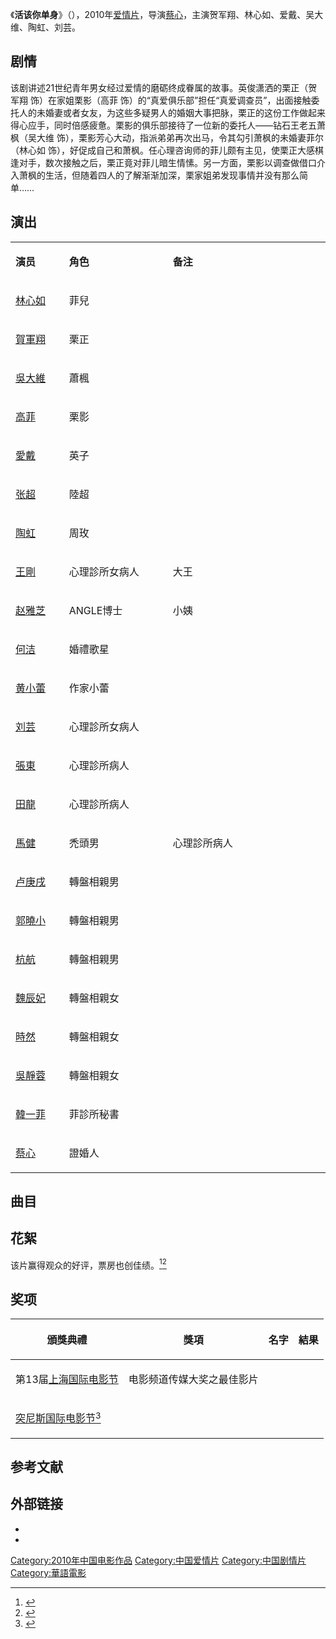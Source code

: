 {{电影信息框
| 片名     = 活该你单身
| 电影原名 = ''{{lang|en|You Deserve To Be Single}}''
| 图像     = You Deserve To Be Single poster.jpg
| 图像说明 = 海报
| 导演     = [[蔡心|蔡心]]
| 监制     = 李培森
| 制片     = 杨丹丹、蔡心
| 编剧     = 刘毅、蔡心
| 剧本     = 
| 原著     = 
| 主演     = 贺军翔<br>林心如<br>爱戴<br>吴大维<br>陶虹<br>刘芸
| 主题曲   = 林心如、[[刘沁|刘沁]]《爱不能停》
| 片头曲   = 
| 片尾曲   = [[何洁|何洁]]《{{lang|en|Love Me Real}}》
| 配乐     = 刘沁、阿言
| 摄影     = 卢晟、雷蒙 
| 剪辑     = 周丽萍
| 制片商   = [[中国电影家协会|中国电影家协会]]<br>北京星泽影视文化有限公司
| 发行商   = [[嘉禾电影有限公司|嘉禾电影有限公司]]
| 上映日期 = {{Film date|2010|6|13|中国大陆}}
| 片长     = 94分钟
| 产地     = {{CHNML}}
| 语言     = 普通话
| 预算     = 
| 票房     = 500万人民币（首周）<ref>{{cite web |url=http://ent.sina.com.cn/m/c/2010-06-24/18112996966.shtml |title=现实题材电影受青睐 《活该你单身》赢口碑票房 |date=2010-06-24 |accessdate=2014-03-20 |work=新浪 |archive-date=2019-08-23 |archive-url=https://web.archive.org/web/20190823230506/http://ent.sina.com.cn/m/c/2010-06-24/18112996966.shtml |dead-url=no }}</ref>
| 前集     = 
| 续集     = 
}}
《'''活该你单身'''》（{{lang-en|''You Deserve To Be Single''}}），2010年[[爱情片|爱情片]]，导演[[蔡心|蔡心]]，主演贺军翔、林心如、爱戴、吴大维、陶虹、刘芸。

==剧情==
该剧讲述21世纪青年男女经过爱情的磨砺终成眷属的故事。英俊潇洒的栗正（贺军翔 饰）在家姐栗影（高菲 饰）的“真爱俱乐部”担任“真爱调查员”，出面接触委托人的未婚妻或者女友，为这些多疑男人的婚姻大事把脉，栗正的这份工作做起来得心应手，同时倍感疲惫。栗影的俱乐部接待了一位新的委托人——钻石王老五萧枫（吴大维 饰），栗影芳心大动，指派弟弟再次出马，令其勾引萧枫的未婚妻菲尔（林心如 饰），好促成自己和萧枫。任心理咨询师的菲儿颇有主见，使栗正大感棋逢对手，数次接触之后，栗正竟对菲儿暗生情愫。另一方面，栗影以调查做借口介入萧枫的生活，但随着四人的了解渐渐加深，栗家姐弟发现事情并没有那么简单……

== 演出 ==
{|class="wikitable" width="30%"
|- style="background:cornflowerblue; color:white" align=center
|style="width:5%"|'''演员'''||style="width:9%"|'''角色'''||style="width:16%"|'''备注'''
|-
| [[林心如|林心如]] || 菲兒 || 
|-
| [[賀軍翔|賀軍翔]] || 栗正 ||
|- 
| [[吳大維|吳大維]] || 蕭楓 || 
|-
| [[高菲|高菲]] || 栗影 ||
|-
| [[愛戴|愛戴]] || 英子 ||   
|-
| [[张超|张超]] || 陸超 || 
|-
| [[陶虹|陶虹]] || 周玫 ||
|-
| [[王剛|王剛]] || 心理診所女病人 ||大王
|-
| [[赵雅芝|赵雅芝]] || ANGLE博士 ||小姨
|-
| [[何洁|何洁]] || 婚禮歌星 ||      
|- 
| [[黄小蕾|黄小蕾]] || 作家小蕾 ||
|-
| [[刘芸|刘芸]] || 心理診所女病人 ||
|-
| [[張東|張東]] || 心理診所病人 ||       
|-
| [[田龍|田龍]] || 心理診所病人 || 
|-
| [[馬健|馬健]] || 禿頭男 ||心理診所病人
|-
| [[水木年華|卢庚戌]] || 轉盤相親男 ||
|-
| [[郭曉小|郭曉小]] || 轉盤相親男 ||
|-
| [[杭航|杭航]] || 轉盤相親男 ||
|-
| [[魏辰妃|魏辰妃]] || 轉盤相親女 ||
|-
| [[時然|時然]] || 轉盤相親女 ||
|-
| [[吳靜蓉|吳靜蓉]] || 轉盤相親女 ||
|-
| [[韓一菲|韓一菲]] || 菲診所秘書 ||
|-
| [[蔡心|蔡心]] || 證婚人 ||  
|}

== 曲目 ==
{{Track listing
| collapsed        = no
| total_length     = 
| all_writing      = 
| all_lyrics       = 
| all_music        = 
| arranger_credits = 
| extra_column     = 歌手
| title1           = 《爱不能停》
| note1            = 主题曲
| lyrics1          = 冀楚忱
| music1           = 刘沁
| extra1           = [[林心如|林心如]]、刘沁
| length1          = 
| title2           = 《{{lang|en|Love Me Real}}》
| note2            = 插曲
| lyrics2          = 尹健
| music2           = 刘沁
| extra2           = [[何洁|何洁]]
| length2          = 
}}

== 花絮 ==
该片赢得观众的好评，票房也创佳绩。<ref>{{cite web |url=http://ent.sina.com.cn/m/c/2010-06-25/16032997871.shtml |title=《活该你单身》票房上扬 “征爱转盘”俘获观众 |accessdate=2014-03-20 |date=2010-06-25 |work=新浪 |archive-date=2019-08-23 |archive-url=https://web.archive.org/web/20190823151230/http://ent.sina.com.cn/m/c/2010-06-25/16032997871.shtml |dead-url=no }}</ref><ref>{{cite web |url=http://ent.sina.com.cn/m/c/2010-06-23/01212994797.shtml |title=小成本《夜-店》《活该你单身》成功突围 |accessdate=2014-03-20 |date=2010-06-23 |work=新浪 |archive-date=2019-08-24 |archive-url=https://web.archive.org/web/20190824080920/http://ent.sina.com.cn/m/c/2010-06-23/01212994797.shtml |dead-url=no }}</ref>

== 奖项 ==
{|class="wikitable"
!頒獎典禮!!獎項!!名字!!結果
|-
|第13届[[上海国际电影节|上海国际电影节]]
|电影频道传媒大奖之最佳影片
|
|{{nom}}
|-
|[[突尼斯国际电影节|突尼斯国际电影节]]<ref>{{cite web |url=http://ent.sina.com.cn/m/c/2010-11-02/18103134037.shtml |title=蔡心携《活该你单身》亮相突尼斯国际电影节 |accessdate=2014-03-20 |date=2010-11-02 |work=新浪 |archive-date=2019-08-24 |archive-url=https://web.archive.org/web/20190824074409/http://ent.sina.com.cn/m/c/2010-11-02/18103134037.shtml |dead-url=no }}</ref>
|
|
|
|}

==参考文献==
{{reflist}}

== 外部链接==
* {{douban}}
* {{Mtime|123742}}

{{DEFAULTSORT:H活}}
[[Category:2010年中国电影作品|Category:2010年中国电影作品]]
[[Category:中国爱情片|Category:中国爱情片]]
[[Category:中国剧情片|Category:中国剧情片]]
[[Category:華語電影|Category:華語電影]]